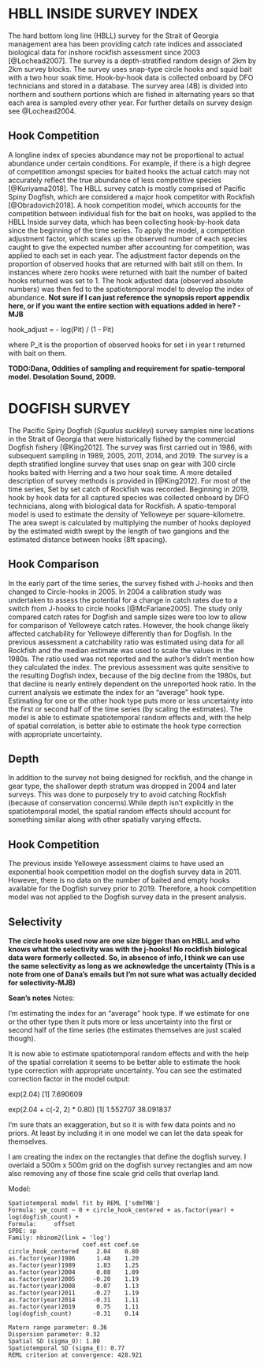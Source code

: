 # HBLL INSIDE SURVEY INDEX
The hard bottom long line (HBLL) survey for the Strait of Georgia management area has been providing catch rate indices and associated biological data for inshore rockfish assessment since 2003 [@Lochead2007]. The survey is a depth-stratified random design of 2km by 2km survey blocks. The survey uses snap-type circle hooks and squid bait with a two hour soak time. Hook-by-hook data is collected onboard by DFO technicians and stored in a database. The survey area (4B) is divided into northern and southern portions which are fished in alternating years so that each area is sampled every other year. For further details on survey design see @Lochead2004.  

## Hook Competition
A longline index of species abundance may not be proportional to actual abundance under certain conditions. For example, if there is a high degree of competition amongst species for baited hooks the actual catch may not accurately reflect the true abundance of less competitive species [@Kuriyama2018]. The HBLL survey catch is mostly comprised of Pacific Spiny Dogfish, which are considered a major hook competitor with Rockfish [@Obradovich2018]. A hook competition model, which accounts for the competition between individual fish for the bait on hooks, was applied to the HBLL Inside survey data, which has been collecting hook-by-hook data since the beginning of the time series. To apply the model, a competition adjustment factor, which scales up the observed number of each species caught to give the expected number after accounting for competition, was applied to each set in each year. The adjustment factor depends on the proportion of observed hooks that are returned with bait still on them. In instances where zero hooks were returned with bait the number of baited hooks returned was set to 1. The hook adjusted data (observed absolute numbers) was then fed to the spatiotemporal model to develop the index of abundance. 
**Not sure if I can just reference the synopsis report appendix here, or if you want the entire section with equations added in here? - MJB**

hook_adjust = - log(Pit) / (1 - Pit)
 
where P_it is the proportion of observed hooks for set i in year t returned with bait on them. 


**TODO:Dana, Oddities of sampling and requirement for spatio-temporal model. Desolation Sound, 2009.**
<!-- These figures are not on the github repo (MJB) so not sure if they are going in the final doc-->


<!-- ```{r} -->
<!-- include_hbll_fig <- function(file) { -->
<!--   knitr::include_graphics(here::here("figs", file), dpi = NA) -->
<!-- } -->
<!-- ``` -->

<!-- ```{r, fig.cap="The raw data. Gray background shading indicates the northern and southern survey areas. The area of the circles represents the number of fish caught per hook after accounting for hook competition."} -->
<!-- include_hbll_fig("hbll-joint-raw-data.pdf")  -->
<!-- ``` -->


<!-- ```{r, out.width="4in", fig.cap="Stochastic Partial Differential Equation (SPDE) mesh from INLA. 400 knots. kmeans clustering algorithm. Samples from all years are shown simultaneously."} -->
<!-- include_hbll_fig("hbll-joint-spde.pdf") -->
<!-- ``` -->

<!-- ```{r, out.width="5in", fig.cap="Area per survey grid cell."} -->
<!-- include_hbll_fig("hbll-area-in-water.pdf") -->
<!-- ``` -->

<!-- ```{r, fig.cap="Baited hooks. Note the substantial difference between the northern and southern areas and the change in the north between 2003--2007 in subsequent years."} -->
<!-- include_hbll_fig("hbll-joint-baited.pdf") -->
<!-- ``` -->

<!-- ```{r, fig.cap="Hook adjustment factor."} -->
<!-- include_hbll_fig("hbll-joint-hook-adjust.pdf") -->
<!-- ``` -->

<!-- ```{r, fig.cap="Predicted relative density in space and time."} -->
<!-- include_hbll_fig("hbll-joint-prediction-log.pdf") -->
<!-- ``` -->

<!-- ```{r, fig.cap="The spatial random effects. These are consistent differences from the expectation in space.", out.width="4in"} -->
<!-- include_hbll_fig("hbll-joint-omega.pdf") -->
<!-- ``` -->

<!-- ```{r, fig.cap="The spatiotemporal random effects. Note the reversion to the mean in area-year combinations without sampling data. Also note the difference in magnitude between the spatiotemporal and spatial random effects."} -->
<!-- include_hbll_fig("hbll-joint-epsilon.pdf") -->
<!-- ``` -->

<!-- ```{r, fig.cap="Randomized quantile residuals from the model shown in space and time."} -->
<!-- include_hbll_fig("hbll-joint-residual-map.pdf") -->
<!-- ``` -->

<!-- ```{r, out.width="4in", fig.cap="The joint relative abundance index. Top panel shows the joint prediction from the spatial temporal model. Included are three versions: (1) random effects and annual means only, (2) adding a depth covariate, and (3) removing the hook adjustment factor. The middle and bottom panels show the joint predictions for the northern and southern areas. All shaded regions represent 95\\% confidence intervals. The joint index timeseries in the top panel have been scaled to have the same geometric mean as the main ``HBLL INS'' index for visualization purposes. In the second and third rows, the solid dots represent years with observations and the open dots represent years without observations. Similarly, the dashed vertical lines indicate years with surveys (mostly) in the southern area."} -->
<!-- include_hbll_fig("hbll-index-components-eps-depth2.pdf") -->
<!-- ``` -->


# DOGFISH SURVEY
The Pacific Spiny Dogfish (*Squalus suckleyi*) survey samples nine locations in the Strait of Georgia that were historically fished by the commercial Dogfish fishery [@King2012]. The survey was first carried out in 1986, with subsequent sampling in 1989, 2005, 2011, 2014, and 2019. The survey is a depth stratified longline survey that uses snap on gear with 300 circle hooks baited with Herring and a two hour soak time. A more detailed description of survey methods is provided in [@King2012]. For most of the time series, Set by set catch of Rockfish was recorded. Beginning in 2019, hook by hook data for all captured species was collected onboard by DFO technicians, along with biological data for Rockfish. A spatio-temporal model is used to estimate the density of Yelloweye per square-kilometre. The area swept is calculated by multiplying the number of hooks deployed by the estimated width swept by the length of two gangions and the estimated distance between hooks (8ft spacing).

## Hook Comparison
In the early part of the time series, the survey fished with J-hooks and then changed to Circle-hooks in 2005. In 2004 a calibration study was undertaken to assess the potential for a change in catch rates due to a switch from J-hooks to circle hooks [@McFarlane2005]. The study only compared catch rates for Dogfish and sample sizes were too low to allow for comparison of Yelloweye catch rates. However, the hook change likely affected catchability for Yelloweye differently than for Dogfish. In the previous assessment a catchability ratio was estimated using data for all Rockfish and the median estimate was used to scale the values in the 1980s. The ratio used was not reported and the author's didn't mention how they calculated the index. The previous assessment was quite sensitive to the resulting Dogfish index, because of the big decline from the 1980s, but that decline is nearly entirely dependent on the unreported hook ratio. In the current analysis we estimate the index for an "average" hook type. Estimating for one or the other hook type puts more or less uncertainty into the first or second half of the time series (by scaling the estimates). The model is able to estimate spatiotemporal random effects and, with the help of spatial correlation, is better able to estimate the hook type correction with appropriate uncertainty. 

## Depth
In addition to the survey not being designed for rockfish, and the change in gear type, the shallower depth stratum was dropped in 2004 and later surveys. This was done to purposely try to avoid catching Rockfish (because of conservation concerns).While depth isn't explicitly in the spatiotemporal model, the spatial random effects should account for something similar along with other spatially varying effects. 

## Hook Competition
The previous inside Yelloweye assessment claims to have used an exponential hook competition model on the dogfish survey data in 2011. However, there is no data on the number of baited and empty hooks available for the Dogfish survey prior to 2019. Therefore, a hook competition model was not applied to the Dogfish survey data in the present analysis.  

## Selectivity
**The circle hooks used now are one size bigger than on HBLL and who knows what the selectivity was with the j-hooks! No rockfish biological data were formerly collected. So, in absence of info, I think we can use the same selectivity as long as we acknowledge the uncertainty (This is a note from one of Dana's emails but I'm not sure what was actually decided for selectivity-MJB)**

**Sean's notes**
Notes:

I'm estimating the index for an "average" hook type. If we estimate for one or the other type then it puts more or less uncertainty into the first or second half of the time series (the estimates themselves are just scaled though).

It is now able to estimate spatiotemporal random effects and with the help of the spatial correlation it seems to be better able to estimate the hook type correction with appropriate uncertainty. You can see the estimated correction factor in the model output:

exp(2.04)
[1] 7.690609

exp(2.04 + c(-2, 2) * 0.80)
[1]  1.552707 38.091837

I'm sure thats an exaggeration, but so it is with few data points and no priors. At least by including it in one model we can let the data speak for themselves.

I am creating the index on the rectangles that define the dogfish survey. I overlaid a 500m x 500m grid on the dogfish survey rectangles and am now also removing any of those fine scale grid cells that overlap land.

<!--figures not in repo-->


<!-- ```{r, fig.cap="SPDE", out.width="4in"} -->
<!-- include_hbll_fig("dogfish-joint-spde.png") -->
<!-- ``` -->

<!-- ```{r, fig.cap="Raw data"} -->
<!-- include_hbll_fig("dogfish-yelloweye-per-area-data.png") -->
<!-- ``` -->

<!-- ```{r, fig.cap="Spatial residuals with some jittering."} -->
<!-- include_hbll_fig("dogfish-residual-map.png") -->
<!-- ``` -->

<!-- ```{r, fig.cap="Prediction with log transformed color scale."} -->
<!-- include_hbll_fig("dogfish-prediction-log.png") -->
<!-- ``` -->

<!-- ```{r, fig.cap="Spatial random effects.", out.width="4in"} -->
<!-- include_hbll_fig("dogfish-omega.png") -->
<!-- ``` -->

<!-- ```{r, fig.cap="Spatiotemporal random effects."} -->
<!-- include_hbll_fig("dogfish-epsilon.png") -->
<!-- ``` -->

<!-- ```{r, fig.cap="Standardized index.", out.width="4in"} -->
<!-- include_hbll_fig("dogfish-index-estimated-hook.png") -->
<!-- ``` -->


\clearpage

Model:

```
Spatiotemporal model fit by REML ['sdmTMB']
Formula: ye_count ~ 0 + circle_hook_centered + as.factor(year) + log(dogfish_count) + 
Formula:     offset
SPDE: sp
Family: nbinom2(link = 'log')
                     coef.est coef.se
circle_hook_centered     2.04    0.80
as.factor(year)1986      1.48    1.20
as.factor(year)1989      1.83    1.25
as.factor(year)2004      0.08    1.09
as.factor(year)2005     -0.20    1.19
as.factor(year)2008     -0.07    1.13
as.factor(year)2011     -0.27    1.19
as.factor(year)2014     -0.31    1.11
as.factor(year)2019      0.75    1.11
log(dogfish_count)      -0.31    0.14

Matern range parameter: 0.36
Dispersion parameter: 0.32
Spatial SD (sigma_O): 1.80
Spatiotemporal SD (sigma_E): 0.77
REML criterion at convergence: 428.921
```

